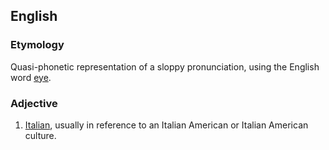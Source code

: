 ==English==
===Etymology===
Quasi-phonetic representation of a sloppy pronunciation, using the English word [[eye]].

===Adjective===
#{{US}}{{slang}}{{uncommon}}{{derogatory}} [[Italian]], usually in reference to an Italian American or Italian American culture.